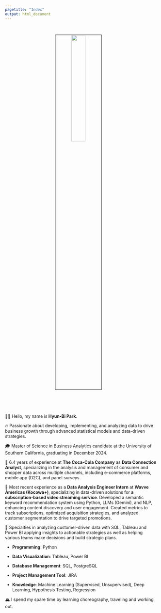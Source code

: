 ```yaml
---
pagetitle: "Index"
output: html_document
---
```


<link rel="stylesheet" href="styles.css" type="text/css">
<link rel="stylesheet" href="site_libs/academicons-1.9.1/css/academicons.min.css"/>

<br>

<p align="center">
<img src="images/profile_pic_marshall.jpg" style="width:30%; border:0.5px solid; margin-right: 20px" align="center">
</p>
<br>

<br><br>
👋🏽 Hello, my name is **Hyun-Bi Park**. 

🔥 Passionate about developing, implementing, and analyzing data to drive business growth through advanced statistical models and data-driven strategies. 

🎓 Master of Science in Business Analytics candidate at the University of Southern California, graduating in December 2024.

💼 6.4 years of experience at **The Coca-Cola Company** as **Data Connection Analyst**, specializing in the analysis and management of consumer and shopper data across multiple channels, including e-commerce platforms, mobile app (D2C), and panel surveys.

💼 Most recent experience as a **Data Analysis Engineer Intern** at **Wavve Americas (Kocowa+)**, specializing in data-driven solutions for **a subscription-based video streaming service**. Developed a semantic keyword recommendation system using Python, LLMs (Gemini), and NLP, enhancing content discovery and user engagement. Created metrics to track subscriptions, optimized acquisition strategies, and analyzed customer segmentation to drive targeted promotions.

💪 Specialties in analyzing customer-driven data with SQL, Tableau and Power BI applying insights to actionable strategies as well as helping various teams make decisions and build strategic plans. 

+ **Programming**: Python

+ **Data Visualization**: Tableau, Power BI

+ **Database Management**: SQL, PostgreSQL

+ **Project Management Tool**: JIRA

+ **Knowledge**: Machine Learning (Supervised, Unsupervised), Deep Learning, Hypothesis Testing, Regression

🏔 I spend my spare time by learning choreography, traveling and working out.